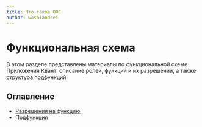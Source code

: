 ```yaml
---
title: Что такое ОФС
author: woshiandrei
---
```


# Функциональная схема

В этом разделе представлены материалы по функциональной схеме Приложения Квант: описание ролей, функций и их разрешений, а также структура подфункций.

## Оглавление

- [Разрешения на функцию](./function-permissions)
- [Подфункция](./subfunction)
